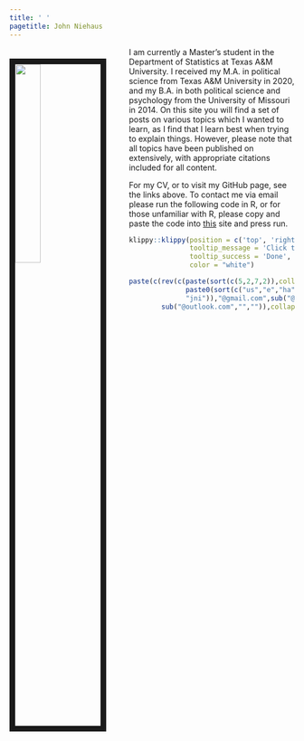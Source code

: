 ```yaml
---
title: ' '
pagetitle: John Niehaus
---
```

<img src="images/headshot_tamu.jpg" style="width:30%; border:10px solid; margin-right: 40px; margin-top: 20px" align="left">


I am currently a Master's student in the Department of Statistics at Texas A\&M University. I received my M.A. in political science from Texas A\&M University in 2020, and my B.A. in both political science and psychology from the University of Missouri in 2014. On this site you will find a set of posts on various topics which I wanted to learn, as I find that I learn best when trying to explain things. However, please note that all topics have been published on extensively, with appropriate citations included for all content. 

For my CV, or to visit my GitHub page, see the links above. To contact me via email please run the following code in R, or for those unfamiliar with R, please copy and paste the code into [this](https://rdrr.io/snippets/) site and press run.

```r
klippy::klippy(position = c('top', 'right'),
               tooltip_message = 'Click to copy', 
               tooltip_success = 'Done',
               color = "white")
```

```r
paste(c(rev(c(paste(sort(c(5,2,7,2)),collapse= ""),
              paste0(sort(c("us","e","ha")),collapse=""),
              "jni")),"@gmail.com",sub("@yahoo.com","", ""),
        sub("@outlook.com","","")),collapse="")
```